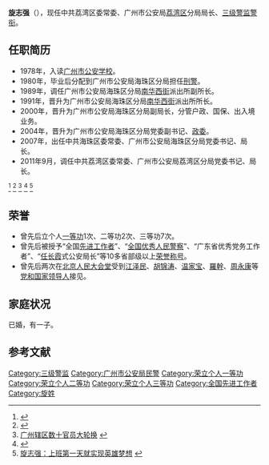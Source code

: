 {{multiple issues|
{{prose|time=2014-05-14T04:01:18+00:00}}
{{autobiography|time=2014-04-14T21:45:41+00:00}}
}}
{{Infobox person
| 前綴尊稱   = 
| 姓名       = 旋志强
| 後綴尊稱   = [[三级警监|三级警监]]
| 圖像       = 
| 圖像大小   = 
| 圖像替代   = 
| 圖像說明   = 
| 原文名     = 
| 語系       = 
| 本名       = 
| 字         =
| 號         =    
| 出生日期   = {{Birth date and age|1958|9|10}}
| 出生地     = 
| 受洗       = 
| 失蹤日期   = <!-- {{Disappeared date and age|YYYY|MM|DD|YYYY|MM|DD}}（失蹤日期寫在前面，出生在後） -->
| 失蹤地     = 
| 失蹤情況   = 
| 死亡日期   = <!-- {{Death date and age|YYYY|MM|DD|YYYY|MM|DD}}（死亡日期寫在前面，出生在後） -->
| 死亡地     = 
| 死因       = 
| 遺體發現地 = 
| 墓地       = 
| 墓地坐標   = <!-- {{Coord|LAT|LONG|display=inline}} -->
| 紀念建築   = 
| 居住地     = {{PRC}}[[广东省|广东省]][[广州市|广州市]]
| 國籍       = {{CHN-MLD|[[广东省|广东省]]}}
| 籍貫       = <!-- （僅限部分地區人士使用） -->
| 別名       = 
| 種族       = [[汉族|汉族]]
| 語言       = 
| 公民權     = 
| 教育程度   = 
| 母校       = 
| 職業       = 中共荔湾区委常委<br />[[广州市公安局|广州市公安局]]荔湾区分局局长
| 活躍時期   = 
| 僱主       = 
| 組織       = 
| 機構       = 
| 知名原因   = 
| 知名作品   = 
| 風格       = 
| 受影響於   = 
| 影響於     = 
| 家鄉       = 
| 薪金       = 
| 淨資產     = 
| 身高       = 
| 體重       = 
| 髮色       = 
| 瞳色       = 
| 三圍       = 
| 電視節目   = 
| 頭銜       = 
| 頭銜時期   = 
| 前任       = 
| 繼任       = 
| 政黨       = 
| 政治運動   = 
| 競爭者     = 
| 董事會     = 
| 宗教信仰   = 
| 宗派       = 
| 刑事起訴   = 
| 刑事處罰   = 
| 刑事狀況   = 
| 配偶       = 
| 伴侶       = 
| 子女       = 
| 父母       = 
| 親屬       = 
| 呼號       = 
| 獲獎       = 
| 簽名       = 
| 簽名大小   = 
| 簽名替代   = 
| module     = 
| module2    = 
| module3    = 
| module4    = 
| module5    = 
| module6    = 
| 網站       = <!-- {{URL|www.example.com}} -->
| 腳註       = 
| 寬度       = 
}}

'''旋志强'''（{{bd|1958年|9月10日}}），现任中共荔湾区委常委、广州市公安局[[荔湾区|荔湾区]]分局局长、[[三级警监|三级警监]][[警衔|警衔]]。

== 任职简历 ==
*1978年，入读[[广州市公安学校|广州市公安学校]]。
*1980年，毕业后分配到广州市公安局海珠区分局担任[[刑警|刑警]]。
*1989年，调任广州市公安局海珠区分局[[南华西街道|南华西街]]派出所副所长。
*1991年，晋升为广州市公安局海珠区分局[[南华西街道|南华西街]]派出所所长。
*2000年，晋升为广州市公安局海珠区分局副局长，分管户政、国保、出入境业务。
*2004年，晋升为广州市公安局海珠区分局党委副书记、[[政委|政委]]。
*2007年，出任中共海珠区委常委、广州市公安局海珠区分局党委书记、局长。
*2011年9月，调任中共荔湾区委常委、广州市公安局荔湾区分局党委书记、局长。
<ref>{{Cite web |url=http://www.gzzxws.gov.cn/qxws/hzws/hzzj_1/hzzj/200905/t20090526_12337.htm |title=旋志强纪事 |access-date=2014-04-14 |archive-date=2016-03-04 |archive-url=https://web.archive.org/web/20160304190822/http://www.gzzxws.gov.cn/qxws/hzws/hzzj_1/hzzj/200905/t20090526_12337.htm |dead-url=no }}</ref>
<ref>{{Cite web |url=http://www.gd.chinanews.com/2005/2005-09-29/8/31733.shtml |title=广州海珠旋志强荣获全国"任长霞式公安局长"称号 |access-date=2014-04-14 |archive-date=2015-09-24 |archive-url=https://web.archive.org/web/20150924021057/http://www.gd.chinanews.com/2005/2005-09-29/8/31733.shtml |dead-url=no }}</ref>
<ref>[http://epaper.oeeee.com/A/html/2011-09/06/content_1455804.htm 广州辖区数十官员大轮换] {{webarchive|url=https://web.archive.org/web/20140415090457/http://epaper.oeeee.com/A/html/2011-09/06/content_1455804.htm |date=2014-04-15 }}</ref>
<ref>{{Cite web |url=http://news.ifeng.com/mainland/special/dangweihuanjie/content-3/detail_2011_10/01/9610362_0.shtml |title=广州12区市新领导班子全敲定 |access-date=2014-04-14 |archive-date=2014-04-15 |archive-url=https://web.archive.org/web/20140415054420/http://news.ifeng.com/mainland/special/dangweihuanjie/content-3/detail_2011_10/01/9610362_0.shtml |dead-url=no }}</ref>
<ref>[http://www.southcn.com/news/gdnews/nyxf/zhengyi/200604170712.htm 旋志强：上班第一天就实现英雄梦想] {{Wayback|url=http://www.southcn.com/news/gdnews/nyxf/zhengyi/200604170712.htm |date=20140514095736 }}</ref>

== 荣誉 ==
* 曾先后立个人[[一等功|一等功]]1次、二等功2次、三等功7次。
*曾先后被授予“全国[[先进工作者|先进工作者]]”、“[[全国优秀人民警察|全国优秀人民警察]]”、“广东省优秀党务工作者”、“[[任长霞|任长霞]]式公安局长”等10多省部级以上[[荣誉称号|荣誉称号]]。
*曾先后两次在[[北京|北京]][[人民大会堂|人民大会堂]]受到[[江泽民|江泽民]]、[[胡锦涛|胡锦涛]]、[[温家宝|温家宝]]、[[羅幹|羅幹]]、[[周永康|周永康]]等[[党和国家领导人|党和国家领导人]]接见。

== 家庭状况 ==
已婚，有一子。

== 参考文献 ==
{{Reflist|2}}

[[Category:三级警监|Category:三级警监]]
[[Category:广州市公安局民警|Category:广州市公安局民警]]
[[Category:荣立个人一等功|Category:荣立个人一等功]]
[[Category:荣立个人二等功|Category:荣立个人二等功]]
[[Category:荣立个人三等功|Category:荣立个人三等功]]
[[Category:全国先进工作者|Category:全国先进工作者]]
[[Category:旋姓|Category:旋姓]]